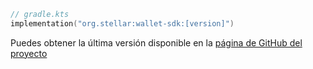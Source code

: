 
<CodeExample>

```kotlin
// gradle.kts
implementation("org.stellar:wallet-sdk:[version]")
```

</CodeExample>

Puedes obtener la última versión disponible en la [página de GitHub del proyecto](https://github.com/stellar/kotlin-wallet-sdk)
